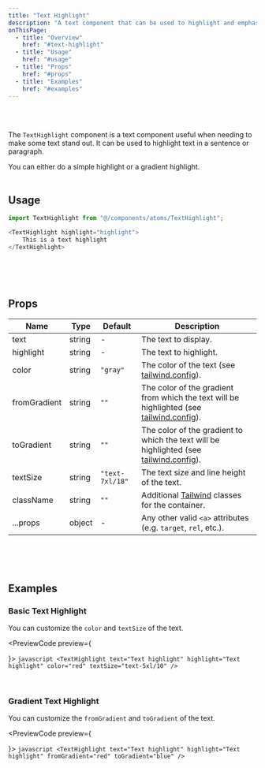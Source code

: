 ```yaml
---
title: "Text Highlight"
description: "A text component that can be used to highlight and emphasize text."
onThisPage:
  - title: "Overview"
    href: "#text-highlight"
  - title: "Usage"
    href: "#usage"
  - title: "Props"
    href: "#props"
  - title: "Examples"
    href: "#examples"
---
```


<div id="text-highlight" />

<br/>

<div className="flex flex-col items-center gap-10">
    <TextHighlight text="Text highlight" highlight="Text highlight" fromGradient="red" toGradient="blue" />
    <TextHighlight text="This is a text highlight" highlight="highlight" />
</div>

<br />

The `TextHighlight` component is a text component useful when needing to make some text stand out. It can be used to highlight text in a sentence or paragraph.

<Callout>
    You can either do a simple highlight or a gradient highlight.
</Callout>

<br/>
<br/>
<Divider />

<div id="usage" />

## Usage

```javascript
import TextHighlight from "@/components/atoms/TextHighlight";

<TextHighlight highlight="highlight">
    This is a text highlight
</TextHighlight>
```

<br/>
<br/>
<br/>
<Divider />

<div id="props" />

## Props

| Name         | Type   | Default         | Description                                                                                                        |
|--------------|--------|-----------------|--------------------------------------------------------------------------------------------------------------------|
| text         | string | -               | The text to display.                                                                                               |
| highlight    | string | -               | The text to highlight.                                                                                             |
| color        | string | `"gray"`        | The color of the text (see [tailwind.config](/docs/tutorials/config)).                                             |
| fromGradient | string | `""`            | The color of the gradient from which the text will be highlighted (see [tailwind.config](/docs/tutorials/config)). |
| toGradient   | string | `""`            | The color of the gradient to which the text will be highlighted (see [tailwind.config](/docs/tutorials/config)).   |
| textSize     | string | `"text-7xl/18"` | The text size and line height of the text.                                                                         |
| className    | string | `""`            | Additional [Tailwind](https://tailwindcss.com) classes for the container.                                          |
| ...props     | object | -               | Any other valid <code>&lt;a&gt;</code> attributes (e.g. `target`, `rel`, etc.).                                    |

<br/>
<br/>
<br/>
<Divider />

<div id="examples" />

## Examples

### Basic Text Highlight
You can customize the `color` and `textSize` of the text.

<PreviewCode preview={
    <div className="flex flex-col items-center gap-4">
        <TextHighlight text="Text highlight" highlight="Text highlight" color="red" textSize="text-5xl/10" />
    </div>
}>
    ```javascript
    <TextHighlight
        text="Text highlight"
        highlight="Text highlight"
        color="red"
        textSize="text-5xl/10"
    />
    ```
</PreviewCode>

<br />

### Gradient Text Highlight
You can customize the `fromGradient` and `toGradient` of the text.

<PreviewCode preview={
    <div className="flex flex-col items-center gap-4">
        <TextHighlight text="Text highlight" highlight="Text highlight" fromGradient="red" toGradient="blue" />
    </div>
}>
    ```javascript
    <TextHighlight
        text="Text highlight"
        highlight="Text highlight"
        fromGradient="red"
        toGradient="blue"
    />
    ```
</PreviewCode>

